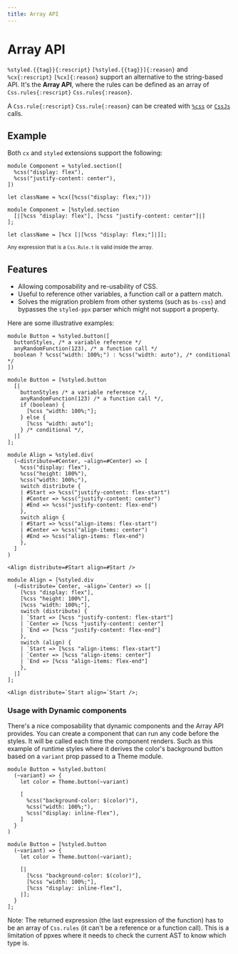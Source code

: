 ```yaml
---
title: Array API
---
```


# Array API

`%styled.{{tag}}{:rescript}` `[%styled.{{tag}}]{:reason}` and `%cx{:rescript}` `[%cx]{:reason}` support an alternative to the string-based API. It's the **Array API**, where the rules can be defined as an array of `Css.rules{:rescript}` `Css.rules{:reason}`.

A `Css.rule{:rescript}` `Css.rule{:reason}` can be created with [`%css`](./css) or [`CssJs`](./runtime) calls.

## Example

Both `cx` and `styled` extensions support the following:

```rescript
module Component = %styled.section([
  %css("display: flex"),
  %css("justify-content: center"),
])

let className = %cx([%css("display: flex;")])
```
```reason
module Component = [%styled.section
  [|[%css "display: flex"], [%css "justify-content: center"]|]
];

let className = [%cx [|[%css "display: flex;"]|]];
```

<small>Any expression that is a `Css.Rule.t` is valid inside the array.</small>

## Features

- Allowing composability and re-usability of CSS.
- Useful to reference other variables, a function call or a pattern match.
- Solves the migration problem from other systems (such as `bs-css`) and bypasses the `styled-ppx` parser which might not support a property.

Here are some illustrative examples:

```rescript
module Button = %styled.button([
  buttonStyles, /* a variable reference */
  anyRandomFunction(123), /* a function call */
  boolean ? %css("width: 100%;") : %css("width: auto"), /* conditional */
])
```
```reason
module Button = [%styled.button
  [|
    buttonStyles /* a variable reference */,
    anyRandomFunction(123) /* a function call */,
    if (boolean) {
      [%css "width: 100%;"];
    } else {
      [%css "width: auto"];
    } /* conditional */,
  |]
];
```

```rescript
module Align = %styled.div(
  (~distribute=#Center, ~align=#Center) => [
    %css("display: flex"),
    %css("height: 100%"),
    %css("width: 100%;"),
    switch distribute {
    | #Start => %css("justify-content: flex-start")
    | #Center => %css("justify-content: center")
    | #End => %css("justify-content: flex-end")
    },
    switch align {
    | #Start => %css("align-items: flex-start")
    | #Center => %css("align-items: center")
    | #End => %css("align-items: flex-end")
    },
  ]
)

<Align distribute=#Start align=#Start />
```
```reason
module Align = [%styled.div
  (~distribute=`Center, ~align=`Center) => [|
    [%css "display: flex"],
    [%css "height: 100%"],
    [%css "width: 100%;"],
    switch (distribute) {
    | `Start => [%css "justify-content: flex-start"]
    | `Center => [%css "justify-content: center"]
    | `End => [%css "justify-content: flex-end"]
    },
    switch (align) {
    | `Start => [%css "align-items: flex-start"]
    | `Center => [%css "align-items: center"]
    | `End => [%css "align-items: flex-end"]
    },
  |]
];

<Align distribute=`Start align=`Start />;
```

### Usage with Dynamic components

There's a nice composability that dynamic components and the Array API provides. You can create a component that can run any code before the styles. It will be called each time the component renders. Such as this example of runtime styles where it derives the color's background button based on a `variant` prop passed to a Theme module.

```rescript
module Button = %styled.button(
  (~variant) => {
    let color = Theme.button(~variant)

    [
      %css("background-color: $(color)"),
      %css("width: 100%;"),
      %css("display: inline-flex"),
    ]
  }
)
```
```reason
module Button = [%styled.button
  (~variant) => {
    let color = Theme.button(~variant);

    [|
      [%css "background-color: $(color)"],
      [%css "width: 100%;"],
      [%css "display: inline-flex"],
    |];
  }
];
```

Note: The returned expression (the last expression of the function) has to be an array of `Css.rules` (it can't be a reference or a function call). This is a limitation of ppxes where it needs to check the current AST to know which type is.
